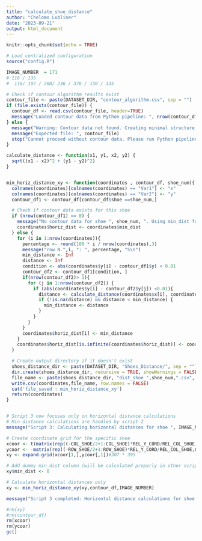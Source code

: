 ```yaml
---
title: "calculate_shoe_distance"
author: "Chelomo Lubliner"
date: "2023-09-21"
output: html_document
---
```



```r
knitr::opts_chunk$set(echo = TRUE)
```

```r
# Load centralized configuration
source("config.R")
```

```r
IMAGE_NUMBER  = 171
# 116 / 135
#  116/ 107 / 208/ 236 / 376 / 130 / 135

# Check if contour algorithm results exist
contour_file <- paste(DATASET_DIR, "contour_algorithm.csv", sep = "")
if (file.exists(contour_file)) {
  contour_df <- read.csv(contour_file, header=TRUE)
  message("Loaded contour data from Python pipeline: ", nrow(contour_df), " points")
} else {
  message("Warning: Contour data not found. Creating minimal structure...")
  message("Expected file: ", contour_file)
  stop("Cannot proceed without contour data. Please run Python pipeline first.")
}

```




```r
calculate_distance <- function(x1, y1, x2, y2) {
  sqrt((x1 - x2)^2 + (y1 - y2)^2)
}


min_horiz_distance_xy <- function(coordinates , contour_df, shoe_num){
  colnames(coordinates)[colnames(coordinates) == "Var1"] <- "x"
  colnames(coordinates)[colnames(coordinates) == "Var2"] <- "y"
  contour_df1 <- contour_df[contour_df$shoe ==shoe_num,]

  # Check if contour data exists for this shoe
  if (nrow(contour_df1) == 0) {
    message("No contour data for shoe ", shoe_num, ". Using min_dist for horizontal distances.")
    coordinates$horiz_dist <- coordinates$min_dist
  } else {
    for (i in 1:nrow(coordinates)){
      percentage <- round(100 * i / nrow(coordinates),3)
      message("row N.",i, ": ", percentage, "%\n")
      min_distance <- Inf
      distance <- Inf
      condition <- abs(coordinates$y[i] - contour_df1$y) < 0.01
      contour_df2 <- contour_df1[condition, ]
      if(nrow(contour_df2)> 1){
        for (j in 1:nrow(contour_df2)) {
          if (abs(coordinates$y[i] - contour_df2$y[j]) <0.01){
            distance <- calculate_distance(coordinates$x[i], coordinates$y[i],contour_df2$x[j] , contour_df2$y[j])
            if (!is.na(distance) && distance < min_distance) {
              min_distance <- distance
            }
          }
        }
      }
      coordinates$horiz_dist[i] <- min_distance
    }
    coordinates$horiz_dist[is.infinite(coordinates$horiz_dist)] <- coordinates$min_dist[is.infinite(coordinates$horiz_dist)]
  }

  # Create output directory if it doesn't exist
  shoes_distance_dir <- paste(DATASET_DIR, "Shoes_Distance/", sep = "")
  dir.create(shoes_distance_dir, recursive = TRUE, showWarnings = FALSE)
  file_name <- paste(shoes_distance_dir, "dist_shoe_",shoe_num,".csv", sep = "")
  write.csv(coordinates,file_name, row.names = FALSE)
  cat('file_saved : min_horiz_distance_xy')
  return(coordinates)
}
```

```r
```

```r
# Script 3 now focuses only on horizontal distance calculations
# Min distance calculations are handled by script 2
message("Script 3: Calculating horizontal distances for shoe ", IMAGE_NUMBER)

# Create coordinate grid for the specific shoe
xcoor <- t(matrix(rep((-COL_SHOE/2+1:COL_SHOE)*REL_Y_CORD/REL_COL_SHOE,ROW_SHOE),COL_SHOE,ROW_SHOE))
ycoor <- -matrix(rep((-ROW_SHOE/2+1:ROW_SHOE)*REL_Y_CORD/REL_COL_SHOE,COL_SHOE),ROW_SHOE,COL_SHOE)
xy <- expand.grid(xcoor[1,],ycoor[,1])#307 * 395

# Add dummy min_dist column (will be calculated properly in other scripts)
xy$min_dist <- 0

# Calculate horizontal distances only
xy <- min_horiz_distance_xy(xy,contour_df,IMAGE_NUMBER)

message("Script 3 completed: Horizontal distance calculations for shoe ", IMAGE_NUMBER)

#rm(xy)
#rm(contour_df)
rm(xcoor)
rm(ycoor)
gc()
```






